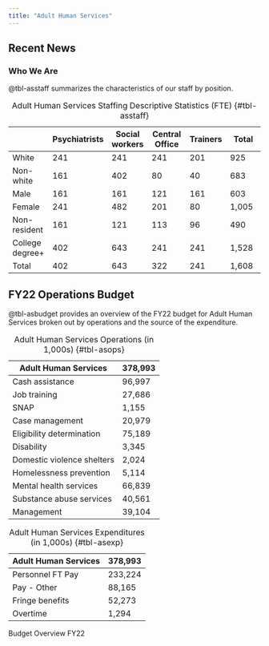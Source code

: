 ```yaml
---
title: "Adult Human Services"
---
```


<!---#
 ## Mission Statement
--->

## Recent News

<!---#
::: callout-note
**10/6/2022** In conjunction with city-wide efforts to improve services, Adult Human Services has identified three performance goals that it will begin tracking and reporting publicly. 1. Improving the proportion of our job training programs that place participants in jobs. 2. Decreasing the time spent in transitional housing among our homeless population. 3. Increasing the proportion of SNAP-eligible residents participating in the program.
:::

::: callout-note
**9/12/2022** The Adult Human Services includes mental health programs that provide a mix of subsidies (through a mental health insurance supplement for low-income, employed residents) and direct service provision (through the operation of a mental health clinic in each quadrant for low-income, unemployed residents). Adult Human Services also operate workforce development programs (basic job training for entry level jobs and job placement assistance for entry-level jobs with a focus on long-term unemployed and formerly incarcerated residents). Finally, Adult Human Services operate three substance abuse treatment clinics to help provide treatment and support for those struggling with drug or alcohol addictions.
:::
--->

### Who We Are

@tbl-asstaff summarizes the characteristics of our staff by position.

|                 | Psychiatrists | Social workers | Central Office | Trainers | Total |
|------------|------------|------------|------------|------------|------------|
| White           | 241           | 241            | 241            | 201      | 925   |
| Non-white       | 161           | 402            | 80             | 40       | 683   |
| Male            | 161           | 161            | 121            | 161      | 603   |
| Female          | 241           | 482            | 201            | 80       | 1,005 |
| Non-resident    | 161           | 121            | 113            | 96       | 490   |
| College degree+ | 402           | 643            | 241            | 241      | 1,528 |
| Total           | 402           | 643            | 322            | 241      | 1,608 |

: Adult Human Services Staffing Descriptive Statistics (FTE) {#tbl-asstaff}

<!---# 
### How We're Doing

@tbl-asperf describes our current performance on indicators aligned with our newly adopted goals separately by ward.

|                                                              | NW  | SW  | NE  | SE  |
|------------------------------------------------|------|------|------|------|
| Percent of job training participants employed 6 months later | 72  | 39  | 67  | 85  |
| Average time spent in temporary shelters (in weeks)          | 36  | 12  | 16  | 38  |
| Percent SNAP eligible receiving SNAP                         | 35  | 88  | 65  | 42  |

: Adult Human Services Performance Indicators by Ward {#tbl-asperf}

## Current Operations Budget

@tbl-asbudget22 provides an overview of Adult Human Service's FY22 Operations Budget. The Mayor's proposed budget provided our request for a 32,404,803 increase for FY22. After meeting with non-profit executives and the broader public. In the coming year, we are prioritizing an increase in SNAP funding to supplement federal and state dollars and provide more generous food subsidies; an increase in disability support services, and increase in efforts to prevent homelessness by focusing on housing placement and improved emergency rent subsidies.

::: {#tbl-asbudget22 layout-ncol="2"}
| Adult Human Services       | 411,397 |
|----------------------------|---------|
| Cash assistance            | 98,497  |
| Job training               | 27,837  |
| SNAP                       | 8,906   |
| Case management            | 22,479  |
| Eligibility determination  | 76,189  |
| Disability                 | 12,474  |
| Domestic violence shelters | 4,524   |
| Homelessness prevention    | 10,114  |
| Mental health services     | 67,839  |
| Substance abuse services   | 42,061  |
| Management                 | 40,104  |

: Adult Human Services Operations (in 1,000s) {#tbl-asops22}

| Adult Human Services | 411,397 |
|----------------------|---------|
| Personnel FT Pay     | 249,224 |
| Pay - Other          | 96,165  |
| Fringe benefits      | 60,273  |
| Overtime             | 1,699   |

: Adult Human Services Expenditures (in 1,000s) {#tbl-asexp22}

Budget Overview FY22
:::
--->

## FY22 Operations Budget

@tbl-asbudget provides an overview of the FY22 budget for Adult Human Services broken out by operations and the source of the expenditure.

::: {#tbl-asbudget layout-ncol="2"}
| Adult Human Services       | 378,993 |
|----------------------------|---------|
| Cash assistance            | 96,997  |
| Job training               | 27,686  |
| SNAP                       | 1,155   |
| Case management            | 20,979  |
| Eligibility determination  | 75,189  |
| Disability                 | 3,345   |
| Domestic violence shelters | 2,024   |
| Homelessness prevention    | 5,114   |
| Mental health services     | 66,839  |
| Substance abuse services   | 40,561  |
| Management                 | 39,104  |

: Adult Human Services Operations (in 1,000s) {#tbl-asops}

| Adult Human Services | 378,993 |
|----------------------|---------|
| Personnel FT Pay     | 233,224 |
| Pay - Other          | 88,165  |
| Fringe benefits      | 52,273  |
| Overtime             | 1,294   |

: Adult Human Services Expenditures (in 1,000s) {#tbl-asexp}

Budget Overview FY22
:::
